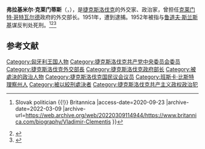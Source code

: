 '''弗拉基米尔·克莱门蒂斯'''（{{lang-cs|'''Vladimír Clementis'''}}，{{bd|1902年|9月20日|1952年|12月3日|catIdx=V}}），是[[捷克斯洛伐克|捷克斯洛伐克]]的外交家、政治家，曾担任[[克莱门特·哥特瓦尔德|克莱门特·哥特瓦尔德]]政府的外交部长。1951年，遭到逮捕。1952年被指与[[鲁道夫·斯兰斯基|鲁道夫·斯兰斯基]]谋反判处死刑。<ref>{{Cite web |url=https://www.britannica.com/biography/Vladimir-Clementis |title=Vladimír Clementis {{!}} Slovak politician {{!}} Britannica |access-date=2020-09-23 |archive-date=2022-03-09 |archive-url=https://web.archive.org/web/20220309114944/https://www.britannica.com/biography/Vladimir-Clementis }}</ref><ref>{{Cite web |url=https://www.prague-communism-tour.com/important-personalities/vladimir-clementis/ |title=VLADIMÍR CLEMENTIS - Prague Communism Tours |access-date=2020-09-23 |archive-date=2021-04-21 |archive-url=https://web.archive.org/web/20210421173928/https://www.prague-communism-tour.com/important-personalities/vladimir-clementis/ }}</ref><ref>{{Cite web |url=https://cup.columbia.edu/book/spirits-that-ive-cited-vladimir-clementis-19021952/9783838210964 |title="Spirits that I've cited...?" Vladimír Clementis (1902–1952) |access-date=2020-09-23 |archive-date=2017-12-25 |archive-url=https://web.archive.org/web/20171225234831/https://cup.columbia.edu/book/spirits-that-ive-cited-vladimir-clementis-19021952/9783838210964 }}</ref>

== 参考文献 ==
{{Reflist}}

[[Category:匈牙利王国人物|Category:匈牙利王国人物]]
[[Category:捷克斯洛伐克共产党中央委员会委员|Category:捷克斯洛伐克共产党中央委员会委员]]
[[Category:捷克斯洛伐克外交部長|Category:捷克斯洛伐克外交部長]]
[[Category:捷克斯洛伐克政府部长|Category:捷克斯洛伐克政府部长]]
[[Category:被處決的政治人物|Category:被處決的政治人物]]
[[Category:捷克斯洛伐克国民议会议员|Category:捷克斯洛伐克国民议会议员]]
[[Category:班斯卡·比斯特理察州人|Category:班斯卡·比斯特理察州人]]
[[Category:被以絞刑處決者|Category:被以絞刑處決者]]
[[Category:捷克斯洛伐克共产主义政权政治犯|Category:捷克斯洛伐克共产主义政权政治犯]]